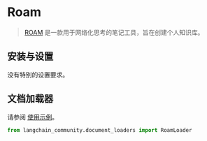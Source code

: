 # Roam

>[ROAM](https://roamresearch.com/) 是一款用于网络化思考的笔记工具，旨在创建个人知识库。
 
## 安装与设置

没有特别的设置要求。



## 文档加载器

请参阅 [使用示例](/docs/integrations/document_loaders/roam)。

```python
from langchain_community.document_loaders import RoamLoader
```